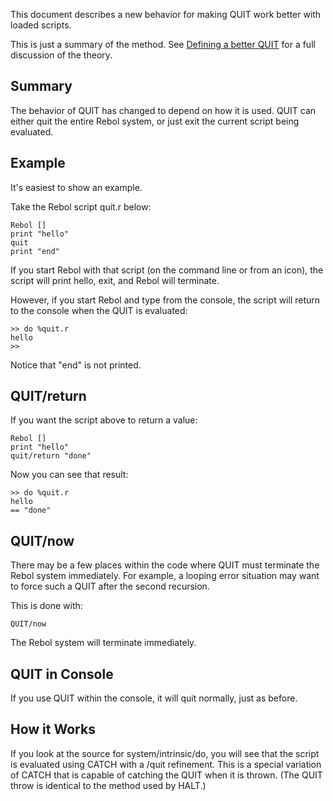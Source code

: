 This document describes a new behavior for making QUIT work better with loaded scripts.

This is just a summary of the method. See [[Defining a better QUIT]] for a full discussion of the theory.

==Summary==

The behavior of QUIT has changed to depend on how it is used. QUIT can either quit the entire Rebol system, or just exit the current script being evaluated.

==Example==

It's easiest to show an example.

Take the Rebol script quit.r below:

<pre>
Rebol []
print "hello"
quit
print "end"
</pre>

If you start Rebol with that script (on the command line or from an icon), the script will print hello, exit, and Rebol will terminate.

However, if you start Rebol and type from the console, the script will return to the console when the QUIT is evaluated:

<pre>
>> do %quit.r
hello
>>
</pre>

Notice that "end" is not printed.

==QUIT/return==

If you want the script above to return a value:

<pre>
Rebol []
print "hello"
quit/return "done"
</pre>

Now you can see that result:

<pre>
>> do %quit.r
hello
== "done"
</pre>

==QUIT/now==

There may be a few places within the code where QUIT must terminate the Rebol system immediately. For example, a looping error situation may want to force such a QUIT after the second recursion.

This is done with:

<pre>
QUIT/now
</pre>

The Rebol system will terminate immediately.

==QUIT in Console==

If you use QUIT within the console, it will quit normally, just as before.

==How it Works==

If you look at the source for system/intrinsic/do, you will see that the script is evaluated using CATCH with a /quit refinement.  This is a special variation of CATCH that is capable of catching the QUIT when it is thrown. (The QUIT throw is identical to the method used by HALT.)